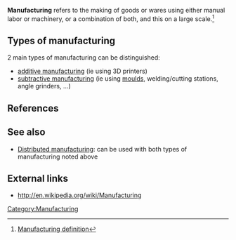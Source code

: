 '''Manufacturing''' refers to the making of goods or wares using either manual labor or machinery, or a combination of both, and this on a large scale.<ref>[http://dictionary.reference.com/browse/manufacture Manufacturing definition]</ref>

==Types of manufacturing==
2 main types of manufacturing can be distinguished:
* [[additive manufacturing]] (ie using 3D printers)
* [[subtractive manufacturing]] (ie using [[moulds]], welding/cutting stations, angle grinders, ...)

==References==
{{reflist}}

==See also==
* [[Distributed manufacturing]]: can be used with both types of manufacturing noted above

==External links==
* http://en.wikipedia.org/wiki/Manufacturing

[[Category:Manufacturing]]